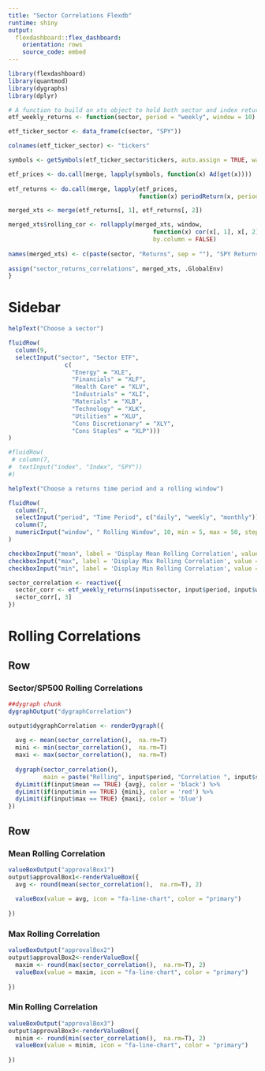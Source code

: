 ```yaml
---
title: "Sector Correlations Flexdb"
runtime: shiny
output:
  flexdashboard::flex_dashboard:
    orientation: rows
    source_code: embed
---
```



```r
library(flexdashboard)
library(quantmod)
library(dygraphs)
library(dplyr)

# A function to build an xts object to hold both sector and index returns.
etf_weekly_returns <- function(sector, period = "weekly", window = 10) {

etf_ticker_sector <- data_frame(c(sector, "SPY"))

colnames(etf_ticker_sector) <- "tickers"

symbols <- getSymbols(etf_ticker_sector$tickers, auto.assign = TRUE, warnings = FALSE)

etf_prices <- do.call(merge, lapply(symbols, function(x) Ad(get(x))))
    
etf_returns <- do.call(merge, lapply(etf_prices, 
                                     function(x) periodReturn(x, period = period, type = 'log')))

merged_xts <- merge(etf_returns[, 1], etf_returns[, 2])

merged_xts$rolling_cor <- rollapply(merged_xts, window, 
                                         function(x) cor(x[, 1], x[, 2], use = "pairwise.complete.obs"), 
                                         by.column = FALSE)
    
names(merged_xts) <- c(paste(sector, "Returns", sep = ""), "SPY Returns", paste(sector, "/SPY Correlation", sep = ""))
    
assign("sector_returns_correlations", merged_xts, .GlobalEnv)
}

```


Sidebar {.sidebar}
=====================================
  
```r
helpText("Choose a sector")

fluidRow(
  column(9,
  selectInput("sector", "Sector ETF",
                c(
                  "Energy" = "XLE",
                  "Financials" = "XLF",
                  "Health Care" = "XLV",
                  "Industrials" = "XLI", 
                  "Materials" = "XLB", 
                  "Technology" = "XLK", 
                  "Utilities" = "XLU",
                  "Cons Discretionary" = "XLY", 
                  "Cons Staples" = "XLP")))
)  

#fluidRow(
 # column(7,
#  textInput("index", "Index", "SPY"))
#)

helpText("Choose a returns time period and a rolling window")

fluidRow(
  column(7,
  selectInput("period", "Time Period", c("daily", "weekly", "monthly"))),
  column(7,
  numericInput("window", " Rolling Window", 10, min = 5, max = 50, step = 5))
)

checkboxInput("mean", label = 'Display Mean Rolling Correlation', value = FALSE)
checkboxInput("max", label = 'Display Max Rolling Correlation', value = FALSE)
checkboxInput("min", label = 'Display Min Rolling Correlation', value = FALSE)

sector_correlation <- reactive({
  sector_corr <- etf_weekly_returns(input$sector, input$period, input$window)
  sector_corr[, 3]
})

```

Rolling Correlations
=====================================  

Row {data-height=600}
-----------------------------------------------------------------------

### Sector/SP500 Rolling Correlations

```r
##dygraph chunk
dygraphOutput("dygraphCorrelation")

output$dygraphCorrelation <- renderDygraph({
  
  avg <- mean(sector_correlation(),  na.rm=T)
  mini <- min(sector_correlation(),  na.rm=T)
  maxi <- max(sector_correlation(),  na.rm=T)
  
  dygraph(sector_correlation(), 
          main = paste("Rolling", input$period, "Correlation ", input$sector, "/SPY", sep = " ")) %>% 
  dyLimit(if(input$mean == TRUE) {avg}, color = 'black') %>% 
  dyLimit(if(input$min == TRUE) {mini}, color = 'red') %>% 
  dyLimit(if(input$max == TRUE) {maxi}, color = 'blue')
})

```

Row {data-height=200}
-----------------------------------------------------------------------

### Mean Rolling Correlation

```r
valueBoxOutput("approvalBox1")
output$approvalBox1<-renderValueBox({
  avg <- round(mean(sector_correlation(),  na.rm=T), 2)
  
  valueBox(value = avg, icon = "fa-line-chart", color = "primary")
  
})
```

### Max Rolling Correlation

```r
valueBoxOutput("approvalBox2")
output$approvalBox2<-renderValueBox({
  maxim <- round(max(sector_correlation(),  na.rm=T), 2)
  valueBox(value = maxim, icon = "fa-line-chart", color = "primary")
  
})
```

### Min Rolling Correlation

```r
valueBoxOutput("approvalBox3")
output$approvalBox3<-renderValueBox({
  minim <- round(min(sector_correlation(),  na.rm=T), 2)
  valueBox(value = minim, icon = "fa-line-chart", color = "primary")
  
})
```

